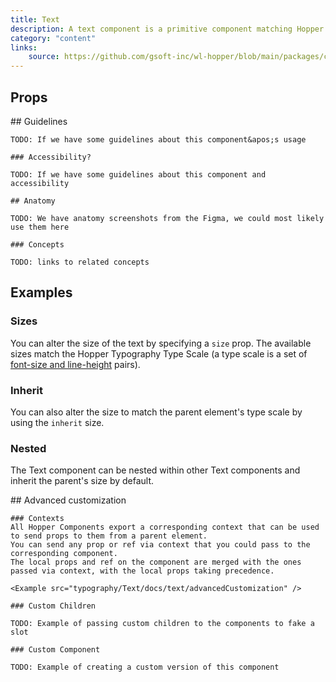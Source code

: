 ```yaml
---
title: Text
description: A text component is a primitive component matching Hopper's typography type scale.
category: "content"
links:
    source: https://github.com/gsoft-inc/wl-hopper/blob/main/packages/components/src/typoegraphy/Text/src/Text.tsx
---
```


<Example src="typography/Text/docs/text/preview" isOpen />

## Props

<PropTable component="Text" />

<FeatureFlag flag="next">
    ## Guidelines

    TODO: If we have some guidelines about this component&apos;s usage

    ### Accessibility?

    TODO: If we have some guidelines about this component and accessibility
</FeatureFlag>

<FeatureFlag flag="rc">

    ## Anatomy

    TODO: We have anatomy screenshots from the Figma, we could most likely use them here

    ### Concepts

    TODO: links to related concepts
</FeatureFlag>

## Examples

### Sizes
You can alter the size of the text by specifying a `size` prop.
The available sizes match the Hopper Typography Type Scale (a type scale is a set of [font-size and line-height](https://hopper.workleap.design/tokens/semantic/typography#tokens-body) pairs).

<Example src="typography/Text/docs/text/size" />

### Inherit
You can also alter the size to match the parent element's type scale by using the `inherit` size.

<Example src="typography/Text/docs/text/inherit" />

### Nested
The Text component can be nested within other Text components and inherit the parent's size by default.

<Example src="typography/Text/docs/text/nested" />

<FeatureFlag flag="next">
    ## Advanced customization

    ### Contexts
    All Hopper Components export a corresponding context that can be used to send props to them from a parent element.
    You can send any prop or ref via context that you could pass to the corresponding component.
    The local props and ref on the component are merged with the ones passed via context, with the local props taking precedence.

    <Example src="typography/Text/docs/text/advancedCustomization" />

    ### Custom Children

    TODO: Example of passing custom children to the components to fake a slot

    ### Custom Component

    TODO: Example of creating a custom version of this component
</FeatureFlag>
